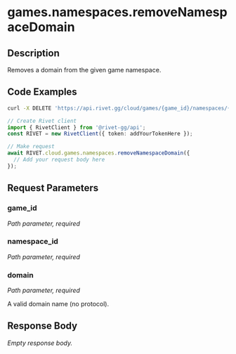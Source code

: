 

# games.namespaces.removeNamespaceDomain

## Description

Removes a domain from the given game namespace.


## Code Examples

<CodeGroup title='Request' tag='DELETE' label='https://api.rivet.gg/cloud/games/{game_id}/namespaces/{namespace_id}/domains/{domain}'>

```bash {{ title: 'cURL' }}
curl -X DELETE 'https://api.rivet.gg/cloud/games/{game_id}/namespaces/{namespace_id}/domains/{domain}'
```

```ts
// Create Rivet client
import { RivetClient } from '@rivet-gg/api';
const RIVET = new RivetClient({ token: addYourTokenHere });

// Make request
await RIVET.cloud.games.namespaces.removeNamespaceDomain({
  // Add your request body here
});
```

</CodeGroup>


## Request Parameters


### game_id

_Path parameter, required_





### namespace_id

_Path parameter, required_





### domain

_Path parameter, required_


A valid domain name (no protocol).


## Response Body

_Empty response body._

